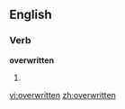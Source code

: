 ==English==

===Verb===
'''overwritten'''

# {{past participle of|[[overwrite]]}}

[[vi:overwritten]]
[[zh:overwritten]]